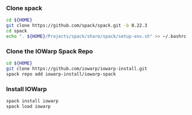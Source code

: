 ### Clone spack
```bash
cd ${HOME}
git clone https://github.com/spack/spack.git -b 0.22.3
cd spack
echo ". ${HOME}/Projects/spack/share/spack/setup-env.sh" >> ~/.bashrc
```

### Clone the IOWarp Spack Repo
```bash
cd ${HOME}
git clone https://github.com/iowarp/iowarp-install.git
spack repo add iowarp-install/iowarp-spack
```

### Install IOWarp
```bash
spack install iowarp
spack load iowarp
``` 
